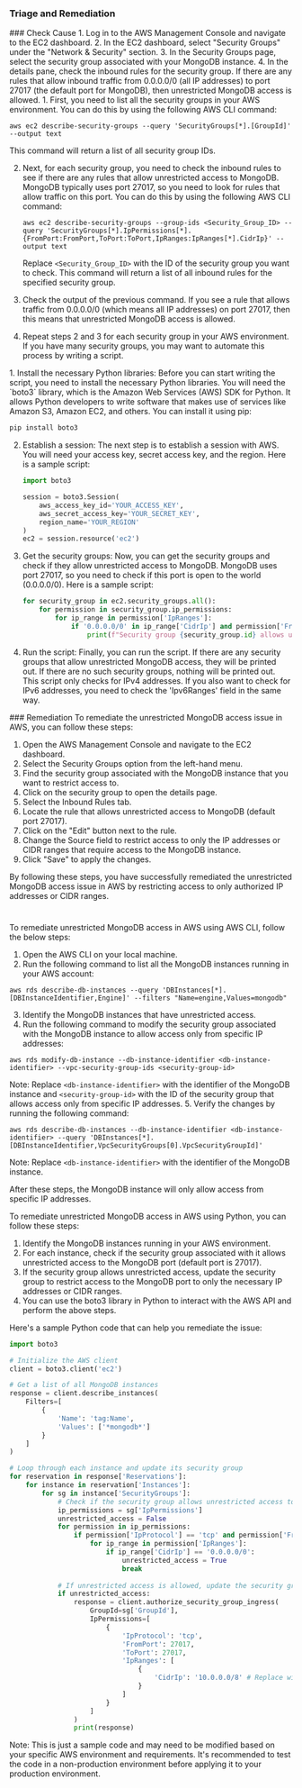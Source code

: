 
### Triage and Remediation
<Tabs>

<Tab title='Cause'>
### Check Cause
<AccordionGroup>
<Accordion title='Using Console' defaultOpen='true'>
1. Log in to the AWS Management Console and navigate to the EC2 dashboard.
2. In the EC2 dashboard, select "Security Groups" under the "Network & Security" section.
3. In the Security Groups page, select the security group associated with your MongoDB instance.
4. In the details pane, check the inbound rules for the security group. If there are any rules that allow inbound traffic from 0.0.0.0/0 (all IP addresses) to port 27017 (the default port for MongoDB), then unrestricted MongoDB access is allowed.
</Accordion>

<Accordion title='Using CLI'>
1. First, you need to list all the security groups in your AWS environment. You can do this by using the following AWS CLI command:

   ```
   aws ec2 describe-security-groups --query 'SecurityGroups[*].[GroupId]' --output text
   ```
   This command will return a list of all security group IDs.

2. Next, for each security group, you need to check the inbound rules to see if there are any rules that allow unrestricted access to MongoDB. MongoDB typically uses port 27017, so you need to look for rules that allow traffic on this port. You can do this by using the following AWS CLI command:

   ```
   aws ec2 describe-security-groups --group-ids <Security_Group_ID> --query 'SecurityGroups[*].IpPermissions[*].{FromPort:FromPort,ToPort:ToPort,IpRanges:IpRanges[*].CidrIp}' --output text
   ```
   Replace `<Security_Group_ID>` with the ID of the security group you want to check. This command will return a list of all inbound rules for the specified security group.

3. Check the output of the previous command. If you see a rule that allows traffic from 0.0.0.0/0 (which means all IP addresses) on port 27017, then this means that unrestricted MongoDB access is allowed.

4. Repeat steps 2 and 3 for each security group in your AWS environment. If you have many security groups, you may want to automate this process by writing a script.
</Accordion>

<Accordion title='Using Python'>
1. Install the necessary Python libraries: Before you can start writing the script, you need to install the necessary Python libraries. You will need the `boto3` library, which is the Amazon Web Services (AWS) SDK for Python. It allows Python developers to write software that makes use of services like Amazon S3, Amazon EC2, and others. You can install it using pip:

   ```bash
   pip install boto3
   ```

2. Establish a session: The next step is to establish a session with AWS. You will need your access key, secret access key, and the region. Here is a sample script:

   ```python
   import boto3

   session = boto3.Session(
       aws_access_key_id='YOUR_ACCESS_KEY',
       aws_secret_access_key='YOUR_SECRET_KEY',
       region_name='YOUR_REGION'
   )
   ec2 = session.resource('ec2')
   ```

3. Get the security groups: Now, you can get the security groups and check if they allow unrestricted access to MongoDB. MongoDB uses port 27017, so you need to check if this port is open to the world (0.0.0.0/0). Here is a sample script:

   ```python
   for security_group in ec2.security_groups.all():
       for permission in security_group.ip_permissions:
           for ip_range in permission['IpRanges']:
               if '0.0.0.0/0' in ip_range['CidrIp'] and permission['FromPort'] <= 27017 and permission['ToPort'] >= 27017:
                   print(f"Security group {security_group.id} allows unrestricted MongoDB access.")
   ```

4. Run the script: Finally, you can run the script. If there are any security groups that allow unrestricted MongoDB access, they will be printed out. If there are no such security groups, nothing will be printed out. This script only checks for IPv4 addresses. If you also want to check for IPv6 addresses, you need to check the 'Ipv6Ranges' field in the same way.
</Accordion>

</AccordionGroup>
</Tab>
<Tab title='Remediation'>
### Remediation

<AccordionGroup>
<Accordion title='Using Console' defaultOpen='true'>
To remediate the unrestricted MongoDB access issue in AWS, you can follow these steps:

1. Open the AWS Management Console and navigate to the EC2 dashboard.
2. Select the Security Groups option from the left-hand menu.
3. Find the security group associated with the MongoDB instance that you want to restrict access to.
4. Click on the security group to open the details page.
5. Select the Inbound Rules tab.
6. Locate the rule that allows unrestricted access to MongoDB (default port 27017).
7. Click on the "Edit" button next to the rule.
8. Change the Source field to restrict access to only the IP addresses or CIDR ranges that require access to the MongoDB instance.
9. Click "Save" to apply the changes.

By following these steps, you have successfully remediated the unrestricted MongoDB access issue in AWS by restricting access to only authorized IP addresses or CIDR ranges.

#
</Accordion>

<Accordion title='Using CLI'>
To remediate unrestricted MongoDB access in AWS using AWS CLI, follow the below steps:

1. Open the AWS CLI on your local machine.
2. Run the following command to list all the MongoDB instances running in your AWS account:
```
aws rds describe-db-instances --query 'DBInstances[*].[DBInstanceIdentifier,Engine]' --filters "Name=engine,Values=mongodb"
```
3. Identify the MongoDB instances that have unrestricted access.
4. Run the following command to modify the security group associated with the MongoDB instance to allow access only from specific IP addresses:
```
aws rds modify-db-instance --db-instance-identifier <db-instance-identifier> --vpc-security-group-ids <security-group-id>
```
Note: Replace `<db-instance-identifier>` with the identifier of the MongoDB instance and `<security-group-id>` with the ID of the security group that allows access only from specific IP addresses.
5. Verify the changes by running the following command:
```
aws rds describe-db-instances --db-instance-identifier <db-instance-identifier> --query 'DBInstances[*].[DBInstanceIdentifier,VpcSecurityGroups[0].VpcSecurityGroupId]'
```
Note: Replace `<db-instance-identifier>` with the identifier of the MongoDB instance.

After these steps, the MongoDB instance will only allow access from specific IP addresses.
</Accordion>

<Accordion title='Using Python'>
To remediate unrestricted MongoDB access in AWS using Python, you can follow these steps:

1. Identify the MongoDB instances running in your AWS environment.
2. For each instance, check if the security group associated with it allows unrestricted access to the MongoDB port (default port is 27017).
3. If the security group allows unrestricted access, update the security group to restrict access to the MongoDB port to only the necessary IP addresses or CIDR ranges.
4. You can use the boto3 library in Python to interact with the AWS API and perform the above steps.

Here's a sample Python code that can help you remediate the issue:

```python
import boto3

# Initialize the AWS client
client = boto3.client('ec2')

# Get a list of all MongoDB instances
response = client.describe_instances(
    Filters=[
        {
            'Name': 'tag:Name',
            'Values': ['*mongodb*']
        }
    ]
)

# Loop through each instance and update its security group
for reservation in response['Reservations']:
    for instance in reservation['Instances']:
        for sg in instance['SecurityGroups']:
            # Check if the security group allows unrestricted access to MongoDB port
            ip_permissions = sg['IpPermissions']
            unrestricted_access = False
            for permission in ip_permissions:
                if permission['IpProtocol'] == 'tcp' and permission['FromPort'] == 27017 and permission['ToPort'] == 27017:
                    for ip_range in permission['IpRanges']:
                        if ip_range['CidrIp'] == '0.0.0.0/0':
                            unrestricted_access = True
                            break
            
            # If unrestricted access is allowed, update the security group
            if unrestricted_access:
                response = client.authorize_security_group_ingress(
                    GroupId=sg['GroupId'],
                    IpPermissions=[
                        {
                            'IpProtocol': 'tcp',
                            'FromPort': 27017,
                            'ToPort': 27017,
                            'IpRanges': [
                                {
                                    'CidrIp': '10.0.0.0/8' # Replace with the necessary IP addresses or CIDR ranges
                                }
                            ]
                        }
                    ]
                )
                print(response)
```

Note: This is just a sample code and may need to be modified based on your specific AWS environment and requirements. It's recommended to test the code in a non-production environment before applying it to your production environment.
</Accordion>

</AccordionGroup>
</Tab>
</Tabs>
